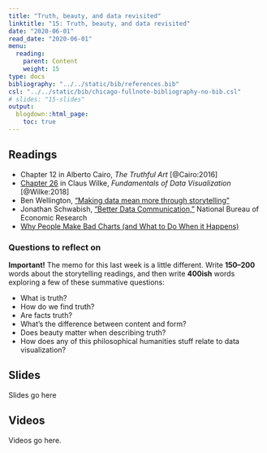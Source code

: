 ```yaml
---
title: "Truth, beauty, and data revisited"
linktitle: "15: Truth, beauty, and data revisited"
date: "2020-06-01"
read_date: "2020-06-01"
menu:
  reading:
    parent: Content
    weight: 15
type: docs
bibliography: "../../static/bib/references.bib"
csl: "../../static/bib/chicago-fullnote-bibliography-no-bib.csl"
# slides: "15-slides"
output:
  blogdown::html_page:
    toc: true
---
```


## Readings

- <i class="fas fa-book"></i> Chapter 12 in Alberto Cairo, *The Truthful Art* [@Cairo:2016]
- <i class="fas fa-book"></i> [Chapter 26](https://serialmentor.com/dataviz/telling-a-story.html) in Claus Wilke, *Fundamentals of Data Visualization* [@Wilke:2018]
- <i class="fab fa-youtube"></i> Ben Wellington, ["Making data mean more through storytelling"](https://www.youtube.com/watch?v=6xsvGYIxJok)
- <i class="fab fa-vimeo"></i> Jonathan Schwabish, ["Better Data Communication,"](https://vimeo.com/230757062) National Bureau of Economic Research
- <i class="fas fa-external-link-square-alt"></i> [Why People Make Bad Charts (and What to Do When it Happens)](https://flowingdata.com/2018/06/28/why-people-make-bad-charts-and-what-to-do-when-it-happens/)

### Questions to reflect on

**Important!** The memo for this last week is a little different. Write **150–200** words about the storytelling readings, and then write **400ish** words exploring a few of these summative questions:

- What is truth?
- How do we find truth?
- Are facts truth?
- What's the difference between content and form?
- Does beauty matter when describing truth?
- How does any of this philosophical humanities stuff relate to data visualization?


## Slides

Slides go here


## Videos

Videos go here.
